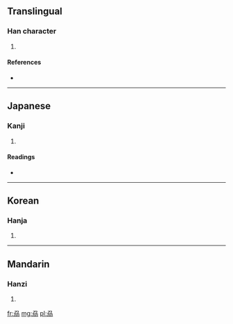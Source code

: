 ==Translingual==

===Han character===
{{Han char|rn=18|rad=刀|as=04|sn=6|four=|canj=尸竹尸竹竹 (SHSHH)}}

# {{defn|Han|sort=刀04}}

====References====
* {{Han ref|kx=0137.240|dkj=01899|dj=0309.110|hdz=10324.130|uh=5215|ud=21013}}

----

==Japanese==

===Kanji===
{{ja-kanji|grade=|rs=刀04}}

# {{defn|lang=ja|sort=刀04}}

====Readings====
* {{ja-readings|on=[[り]] (ri), [[れい]] (rei), [[らい]] (rai), [[さく]] (saku)|kun=[[さく]] (saku)}}

----

==Korean==

===Hanja===
{{ko-hanja|hangeul=[[리]], [[려]]|rv=ri, ryeo|mr=ri, ryŏ}}

# {{defn|lang=ko|sort=刀04}}

----

==Mandarin==

===Hanzi===
{{cmn-hanzi|pin=[[lí]] ([[li2]])|wg=li<sup>2</sup>}}

# {{defn|lang=cmn|sort=刀04}}

[[fr:刕]]
[[mg:刕]]
[[pl:刕]]